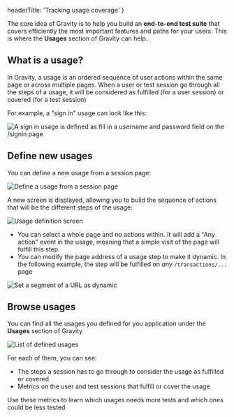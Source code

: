 

  headerTitle: 'Tracking usage coverage'
}

The core idea of Gravity is to help you build an **end-to-end test suite** that covers efficiently the most important features and paths for your users. This is where the **Usages** section of Gravity can help.

## What is a usage?

In Gravity, a usage is an ordered sequence of user actions within the same page or across multiple pages.
When a user or test session go through all the steps of a usage, it will be considered as fulfilled (for a user session) or covered (for a test session)

For example, a "sign in" usage can look like this:

<Image
    src={imgLoginUsage}
    alt="A sign in usage is defined as fill in a username and password field on the /signin page"
  />

## Define new usages

You can define a new usage from a session page:

<Image
    src={imgDefineUsage}
    alt="Define a usage from a session page"
  />

A new screen is displayed, allowing you to build the sequence of actions that will be the different steps of the usage:

<Image
    src={imgDefineUsageScreen}
    alt="Usage definition screen"
  />

- You can select a whole page and no actions within. It will add a "Any action" event in the usage, meaning that a simple visit of the page will fulfill this step
- You can modify the page address of a usage step to make it dynamic. In the following example, the step will be fulfilled on *any* ```/transactions/...``` page

<Image
    src={imgDefineUsageWildcard}
    alt="Set a segment of a URL as dynamic"
  />

## Browse usages

You can find all the usages you defined for you application under the **Usages** section of Gravity

<Image
    src={imgUsagesList}
    alt="List of defined usages"
  />


For each of them, you can see:

- The steps a session has to go through to consider the usage as fulfilled or covered
- Metrics on the user and test sessions that fulfill or cover the usage

Use these metrics to learn which usages needs more tests and which ones could be less tested


